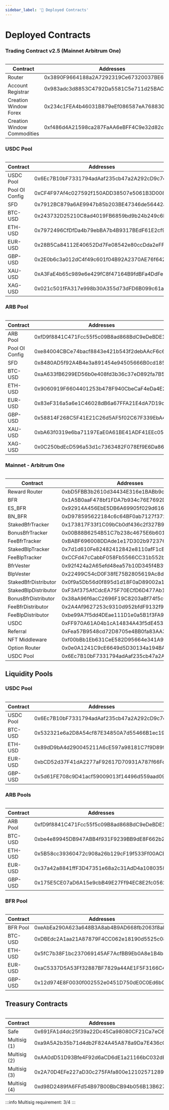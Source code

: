 ```yaml
---
sidebar_label: '📃 Deployed Contracts'
---
```


# Deployed Contracts

### Trading Contract  v2.5 (Mainnet Arbitrum One)

<div>
<table className="config-dB-table">

|                 Contract              |                Addresses                            |
|---------------------------------------|-----------------------------------------------------|
|Router                                 |0x3890F9664188a2A7292319Ce67320037BE634D3a           |
|Account Registrar                      |0x983adc3d8853C4792Da5581C5e711d25BAC19042           |
|Creation Window Forex                  |0x234c1FEA4b46031B879eEf086587eA7688302b86           |
|Creation Window Commodities            |0xf486d4A21598ca287FaAA6eBFF4C9e32d82c9401           |

</table>
</div>


### USDC Pool

<div>
<table className="config-dB-table">

|                 Contract              |                Addresses                            |
|---------------------------------------|-----------------------------------------------------|
|USDC Pool                              |0x6Ec7B10bF7331794adAaf235cb47a2A292cD9c7e           |
|Pool OI Config                         |0xCF4F97Af4c027592f150ADD38507e5061B3D0089           |
|SFD                                    |0x7912BC879a6AE9947b85b203BE47346de56442aB           |
|BTC-USD                                |0x243732D25210C8ad4019FB6859bd9b24b249c6FA           |
|ETH-USD                                |0x7972496CfDfDa4b79ebBA7b4B9317BEdF61E2cf9           |
|EUR-USD                                |0x28B5Ca84112E40652Dd7Fe08542e80ccDda2eFF1           |
|GBP-USD                                |0x2E0b6c3a012dC4f49c601f04B92A2370AE76f642           |
|XAU-USD                                |0xA3FaE4b65c989e6e429fC8f47164B9fdBFa4DdFe           |
|XAG-USD                                |0x021c501fFA317e998b30A355d73dFD6B099c61ab           |

</table>
</div>


### ARB Pool

<div>
<table className="config-dB-table">

|                 Contract              |                Addresses                            |
|---------------------------------------|-----------------------------------------------------|
|ARB Pool                               |0xfD9f8841C471Fcc55f5c09B8ad868BdC9eDeBDE1           |
|Pool OI Config                         |0xe84004CBCe74bacf8843e421b543f2debAAcF6c6           |
|SFD                                    |0x8480AD5f92A4B4e3a891454e94505666B0cd1858           |
|BTC-USD                                |0xaA633fB6299ED56b0e408fd3b36c37eD892fa7B5           |
|ETH-USD                                |0x9060919F6604401253b478F940CbeCaF4eDa4E20           |
|EUR-USD                                |0x83eF316a5a6e1C46028dB6a67FFA21E4dA7D19c0           |
|GBP-USD                                |0x58814F268C5F41E21C26d5AF5f02C67F339EbA47           |
|XAU-USD                                |0xbA63f0319e6ba71197EaE0A61BE41ADF41EEc054           |
|XAG-USD                                |0x0C250bdEcD596a53d1c7363482F078Ef9E6Da867           |

</table>
</div>

### Mainnet - Arbitrum One

<div>
<table className="config-dB-table">

|                 Contract              |                Addresses                            |
|---------------------------------------|-----------------------------------------------------|
|Reward Router                          |0xbD5FBB3b2610d34434E316e1BABb9c3751567B67           |
|BFR                                    |0x1A5B0aaF478bf1FDA7b934c76E7692D722982a6D           |
|ES_BFR                                 |0x92914A456EbE5DB6A69905f029d6160CF51d3E6a           |
|BN_BFR                                 |0xD978595622184c6c64BF0ab7127f3728ca4F1E4a           |
|StakedBfrTracker                       |0x173817F33f1C09bCb0df436c2f327B9504d6e067           |
|BonusBfrTracker                        |0x00B88B6254B51C7b238c4675E6b601a696CC1aC8           |
|FeeBfrTracker                          |0xBABF696008DDAde1e17D302b972376B8A7357698           |
|StakedBlpTracker                       |0x7d1d610Fe82482412842e8110afF1cB72FA66bc8           |
|FeeBlpTracker                          |0xCCFd47cCabbF058Fb5566CC31b552b21279bd89a           |
|BfrVester                              |0x92f424a2A65efd48ea57b10D345f4B3f2460F8c8           |
|BlpVester                              |0x22499C54cD0F38fE75B2805619Ac8d0e815e3DC7           |
|StakedBfrDistributor                   |0x0f9a5Db56d0f895d1d18F0aD89002a14271F7162           |
|StakedBlpDistributor                   |0xF3Af375AfCdcEA75F70ECfD6D477Ab1a76A33A01           |
|BonusBfrDistributor                    |0x38aA96f6acC2696F19C8203aBf74f5c05dE36890           |
|FeeBfrDistributor                      |0x2A4Af9627253c9310d952bfdF9132f9565a8f265           |
|FeeBlpDistributor                      |0xbe99A7f5dd4DEae111D1e0a5B1f3FA93f332E4Ca           |
|USDC                                   |0xFF970A61A04b1cA14834A43f5dE4533eBDDB5CC8           |
|Referral                               |0xFea57B9548cd72D8705e4BB0fa83AA35966D9c29           |
|NFT Middleware                         |0xf00bBb1Eb631CeE582D95664e341A95547A3491A           |
|Option Router                          |0x0e0A1241C9cE6649d5D30134a194BA3E24130305           |
|USDC Pool                              |0x6Ec7B10bF7331794adAaf235cb47a2A292cD9c7e           |

</table>
</div>


## Liquidity Pools

### USDC Pool

<div>
<table className="config-dB-table">

| Contract |                Addresses                      |
|----------|-----------------------------------------------|
|USDC Pool |0x6Ec7B10bF7331794adAaf235cb47a2A292cD9c7e     |
|BTC-USD   |0x532321e6a2D8A54cf87E34850A7d55466B1ec197    |
|ETH-USD   |0x89dD9bA4d290045211A6cE597a98181C7f9D899d     |
|EUR-USD   |0xbCD52d37F41dA2277aF92617D70931A787f66Fd5     |
|GBP-USD   |0x5d61FE708c9D41acf59009013f14496d559aad09     |

</table>
</div>


### ARB Pools

<div>
<table className="config-dB-table">

| Contract |                Addresses                      |
|----------|-----------------------------------------------|
|ARB Pool  |0xfD9f8841C471Fcc55f5c09B8ad868BdC9eDeBDE1     |
|BTC-USD   |0xbe4e89945DB947ABB4f931F9239BB9dE8F662b27     |
|ETH-USD   |0x5B58cc39360472c908a26b129cF19f533Ff00ACE     |
|EUR-USD   |0x37a42a8841ffF3D47351e68a2c31AdD4a1080358     |
|GBP-USD   |0x175E5CE07aD6A15e9cbB49E27Ff94EC8E2fc0562     |

</table>
</div>


### BFR Pool

<div>
<table className="config-dB-table">

| Contract |                Addresses                      |
|----------|-----------------------------------------------|
|BFR Pool  |0xeAbEa290A623a648B3A8ab4B9AD668fb2063f8aB     |
|BTC-USD   |0xDBEdc2A1aa21A87879F4CC062e18190d5525c084     |
|ETH-USD   |0x5fC7b38F1bc237069145AF7AcfBB9Eb0A8e1B4b5     |
|EUR-USD   |0xaC5337D5A53Ff32887BF7829a44AE1F5F3166C4B     |
|GBP-USD   |0x12d974E8F0030f002552e0451D750dE0C0Ed6bC3     |

</table>
</div>


## Treasury Contracts

<div>
<table className="config-dB-table">

| Contract    |                Addresses                      |
|-------------|-----------------------------------------------|
|Safe         |0x691FA1d4dc25f39a22Dc45Ca98080CF21Ca7eC64     |
|Multisig (1) |0xa9A5A2b35b71d4db2F824A45A878a9Da7E436cCC     |
|Multisig (2) |0xAA0dD51D93Bfe4F92d6aCD6dE1a21166bC032dE1     |
|Multisig (3) |0x2A70D4EFe227aD30c275FAfa800e12102571289B     |
|Multisig (4) |0xd98D2489fA6FFd54B97B00BbCB94b056B13B627C     |

</table>
</div>

:::info
Multisig requirement: 3/4
:::